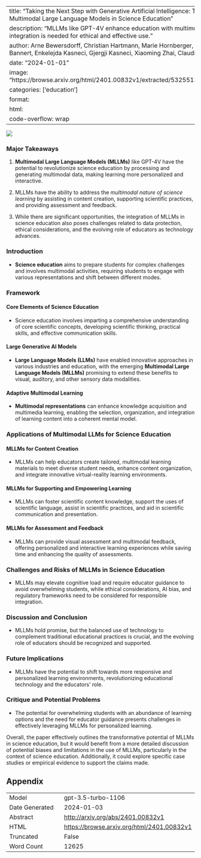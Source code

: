 
---
title: "Taking the Next Step with Generative Artificial Intelligence: The Transformative Role of Multimodal Large Language Models in Science Education"
description: "MLLMs like GPT-4V enhance education with multimodal learning, but careful integration is needed for ethical and effective use."
author: Arne Bewersdorff, Christian Hartmann, Marie Hornberger, Kathrin Seßler, Maria Bannert, Enkelejda Kasneci, Gjergji Kasneci, Xiaoming Zhai, Claudia Nerdel
date: "2024-01-01"
image: "https://browse.arxiv.org/html/2401.00832v1/extracted/5325513/figures/Intersect_eye.png"
categories: ['education']
format:
  html:
    code-overflow: wrap
---

![](https://browse.arxiv.org/html/2401.00832v1/extracted/5325513/figures/Intersect_eye.png)

### Major Takeaways

1. **Multimodal Large Language Models (MLLMs)** like GPT-4V have the potential to revolutionize science education by processing and generating multimodal data, making learning more personalized and interactive.

2. MLLMs have the ability to address the *multimodal nature of science learning* by assisting in content creation, supporting scientific practices, and providing assessment and feedback.

3. While there are significant opportunities, the integration of MLLMs in science education also poses challenges related to data protection, ethical considerations, and the evolving role of educators as technology advances.

### Introduction

- **Science education** aims to prepare students for complex challenges and involves multimodal activities, requiring students to engage with various representations and shift between different modes.

### Framework

#### Core Elements of Science Education

- Science education involves imparting a comprehensive understanding of core scientific concepts, developing scientific thinking, practical skills, and effective communication skills.

#### Large Generative AI Models

- **Large Language Models (LLMs)** have enabled innovative approaches in various industries and education, with the emerging **Multimodal Large Language Models (MLLMs)** promising to extend these benefits to visual, auditory, and other sensory data modalities.

#### Adaptive Multimodal Learning

- **Multimodal representations** can enhance knowledge acquisition and multimedia learning, enabling the selection, organization, and integration of learning content into a coherent mental model.

### Applications of Multimodal LLMs for Science Education

#### MLLMs for Content Creation

- MLLMs can help educators create tailored, multimodal learning materials to meet diverse student needs, enhance content organization, and integrate innovative virtual-reality learning environments.

#### MLLMs for Supporting and Empowering Learning

- MLLMs can foster scientific content knowledge, support the uses of scientific language, assist in scientific practices, and aid in scientific communication and presentation.

#### MLLMs for Assessment and Feedback

- MLLMs can provide visual assessment and multimodal feedback, offering personalized and interactive learning experiences while saving time and enhancing the quality of assessments.

### Challenges and Risks of MLLMs in Science Education

- MLLMs may elevate cognitive load and require educator guidance to avoid overwhelming students, while ethical considerations, AI bias, and regulatory frameworks need to be considered for responsible integration.

### Discussion and Conclusion

- MLLMs hold promise, but the balanced use of technology to complement traditional educational practices is crucial, and the evolving role of educators should be recognized and supported.

### Future Implications

- MLLMs have the potential to shift towards more responsive and personalized learning environments, revolutionizing educational technology and the educators’ role.

### Critique and Potential Problems

- The potential for overwhelming students with an abundance of learning options and the need for educator guidance presents challenges in effectively leveraging MLLMs for personalized learning.

Overall, the paper effectively outlines the transformative potential of MLLMs in science education, but it would benefit from a more detailed discussion of potential biases and limitations in the use of MLLMs, particularly in the context of science education. Additionally, it could explore specific case studies or empirical evidence to support the claims made.

## Appendix

|          |          |
|----------|----------|
| Model     | gpt-3.5-turbo-1106       |
| Date Generated     | 2024-01-03       |
| Abstract | [http://arxiv.org/abs/2401.00832v1](http://arxiv.org/abs/2401.00832v1)        |
| HTML     | [https://browse.arxiv.org/html/2401.00832v1](https://browse.arxiv.org/html/2401.00832v1)       |
| Truncated       | False       |
| Word Count       | 12625       |